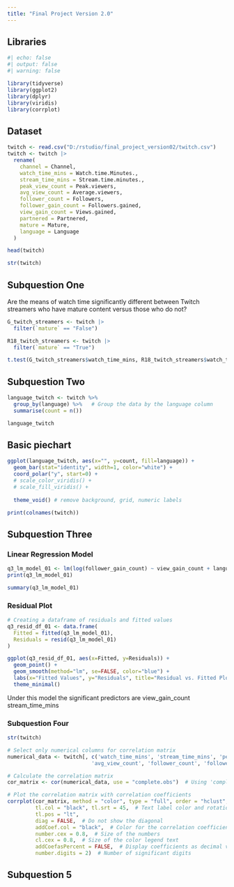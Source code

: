 ---
title: "Final Project Version 2.0"
---

## Libraries

```{r}
#| echo: false
#| output: false
#| warning: false

library(tidyverse)
library(ggplot2)
library(dplyr)
library(viridis)
library(corrplot)
```

## Dataset

```{r}
twitch <- read.csv("D:/rstudio/final_project_version02/twitch.csv")
twitch <- twitch |>
  rename(
    channel = Channel,
    watch_time_mins = Watch.time.Minutes.,
    stream_time_mins = Stream.time.minutes.,
    peak_view_count = Peak.viewers,
    avg_view_count = Average.viewers,
    follower_count = Followers,
    follower_gain_count = Followers.gained,
    view_gain_count = Views.gained,
    partnered = Partnered,
    mature = Mature,
    language = Language
  )
```

```{r}
head(twitch)
```

```{r}
str(twitch)
```

## Subquestion One

Are the means of watch time significantly different between Twitch streamers who have mature content versus those who do not?

```{r}

G_twitch_streamers <- twitch |>
  filter(`mature` == "False")

R18_twitch_streamers <- twitch |>
  filter(`mature` == "True")

t.test(G_twitch_streamers$watch_time_mins, R18_twitch_streamers$watch_time_mins)
```

## Subquestion Two

```{r}
language_twitch <- twitch %>%
  group_by(language) %>%   # Group the data by the language column
  summarise(count = n())

language_twitch
```

## Basic piechart

```{r}
ggplot(language_twitch, aes(x="", y=count, fill=language)) +
  geom_bar(stat="identity", width=1, color="white") +
  coord_polar("y", start=0) +
  # scale_color_viridis() +
  # scale_fill_viridis() +
  
  theme_void() # remove background, grid, numeric labels

```

```{r}
print(colnames(twitch))
```

## Subquestion Three

### Linear Regression Model

```{r}
q3_lm_model_01 <- lm(log(follower_gain_count) ~ view_gain_count + language + stream_time_mins, data=twitch)
print(q3_lm_model_01)
```

```{r}
summary(q3_lm_model_01)
```

### Residual Plot

```{r}
# Creating a dataframe of residuals and fitted values
q3_resid_df_01 <- data.frame(
  Fitted = fitted(q3_lm_model_01),
  Residuals = resid(q3_lm_model_01)
)

ggplot(q3_resid_df_01, aes(x=Fitted, y=Residuals)) +
  geom_point() +
  geom_smooth(method="lm", se=FALSE, color="blue") +
  labs(x="Fitted Values", y="Residuals", title="Residual vs. Fitted Plot") +
  theme_minimal()
```
Under this model the significant predictors are view_gain_count stream_time_mins

### Subquestion Four

```{r}
str(twitch)
```


```{r}
# Select only numerical columns for correlation matrix
numerical_data <- twitch[, c('watch_time_mins', 'stream_time_mins', 'peak_view_count', 
                           'avg_view_count', 'follower_count', 'follower_gain_count', 'view_gain_count')]

# Calculate the correlation matrix
cor_matrix <- cor(numerical_data, use = "complete.obs")  # Using 'complete.obs' to handle missing values

# Plot the correlation matrix with correlation coefficients
corrplot(cor_matrix, method = "color", type = "full", order = "hclust",
         tl.col = "black", tl.srt = 45,  # Text label color and rotation
         tl.pos = "lt",
         diag = FALSE,  # Do not show the diagonal
         addCoef.col = "black",  # Color for the correlation coefficients
         number.cex = 0.8,  # Size of the numbers
         cl.cex = 0.8,  # Size of the color legend text
         addCoefasPercent = FALSE,  # Display coefficients as decimal values
         number.digits = 2)  # Number of significant digits
```

## Subquestion 5